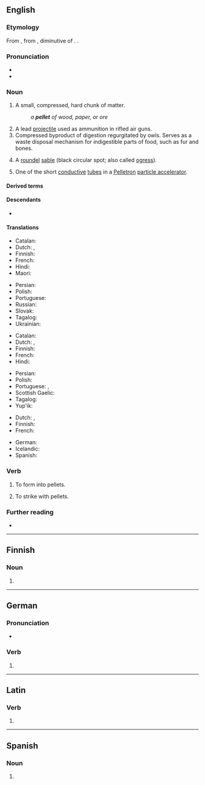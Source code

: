 ==English==

===Etymology===
From {{der|en|fro|pelote||small ball}}, from {{der|en|VL.|*pilotta}}, diminutive of {{der|en|la|pila||ball}}. {{doublet|en|pelota}}.

===Pronunciation===
* {{IPA|en|/ˈpɛlɪt/}}
* {{rhymes|en|ɛlɪt}}
{{rfap|en}}

===Noun===
{{en-noun}}

# A small, compressed, hard chunk of matter.
#: ''a '''pellet''' of wood, paper, or ore''
# A lead [[projectile]] used as ammunition in rifled air guns.
# Compressed byproduct of digestion regurgitated by owls. Serves as a waste disposal mechanism for indigestible parts of food, such as fur and bones.
# {{lb|en|heraldiccharge}} A [[roundel]] [[sable]] (black circular spot; also called [[ogress]]).
# One of the short [[conductive]] [[tube]]s in a [[Pelletron]] [[particle accelerator]].

====Derived terms====
{{col3|en
|ice pellet
|pellet drum
|pellet gun
|pellet moulding
|pellet stove
}}

====Descendants====
* {{desc|ca|pèl·let|bor=1}}

====Translations====
{{trans-top|A small, compressed, hard chunk of matter}}
* Catalan: {{t+|ca|pèl·let|m}}
* Dutch: {{t+|nl|balletje|n}}, {{t+|nl|propje|n}}
* Finnish: {{t+|fi|pelletti}}
* French: {{t+|fr|granule}}
* Hindi: {{t+|hi|ढेला|m}}
* Maori: {{t|mi|hāmoamoa}}
{{trans-mid}}
* Persian: {{t+|fa|حبه|tr=habbe}}
* Polish: {{t+|pl|granulka|f}}
* Portuguese: {{t+|pt|sedimento}}
* Russian: {{t+|ru|ока́тыш|m}}
* Slovak: {{t|sk|granula|f}}
* Tagalog: {{t|tl|kamil}}
* Ukrainian: {{t|uk|ока́ток|m}}
{{trans-bottom}}

{{trans-top|A lead projectile used as ammunition in rifled air guns}}
* Catalan: {{t|ca|perdigó|m}}
* Dutch: {{t+|nl|kogeltje|n}}, {{t+|nl|hagelkorrel|m}}
* Finnish: {{t+|fi|luoti}}
* French: {{t+|fr|plomb|m}}
* Hindi: {{t+|hi|ढेला|m}}
{{trans-mid}}
* Persian: {{t+|fa|ساچمه|tr=sâčme}}
* Polish: {{t+|pl|śrut|m}}
* Portuguese: {{t|pt|[[pelota]] de [[chumbo]]|m}}, {{t|pt|chumbinho|m}}
* Scottish Gaelic: {{t|gd|peilear|m}}
* Tagalog: {{t|tl|kamil}}
* Yup'ik: {{t|esu|kal'ciissaaq}}
{{trans-bottom}}

{{trans-top|Compressed byproduct of digestion regurgitated by owls}}
* Dutch: {{t|nl|uilebal|m}}, {{t+|nl|braakbal|m}}
* Finnish: {{t+|fi|oksennuspallo}}
* French: {{t+|fr|pelote}}
{{trans-mid}}
* German: {{t+|de|Gewölle}}
* Icelandic: {{t|is|bollur|f-p}}
* Spanish: {{t+|es|egagrópila|f}}
{{trans-bottom}}

===Verb===
{{en-verb}}

# To form into pellets.
#: {{syn|en|pelletize}}
# To strike with pellets.

===Further reading===
* {{R:OneLook}}

----

==Finnish==

===Noun===
{{head|fi|noun form}}

# {{infl of|fi|pelle||nom|p}}

----

==German==

===Pronunciation===
* {{audio|de|De-pellet.ogg|Audio}}

===Verb===
{{head|de|verb form}}

# {{verb form of|de|pellen||2|p|sub|I}}

----

==Latin==

===Verb===
{{la-verb-form|pellet}}

# {{inflection of|la|pellō||3|s|futr|actv|indc}}

----

==Spanish==

===Noun===
{{es-noun|m}}

# {{l|en|pellet}} {{gloss|projectile}}